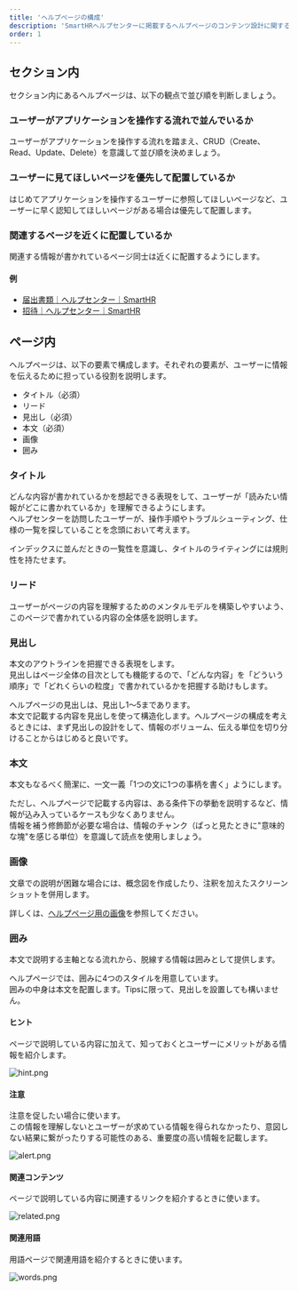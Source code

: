 ```yaml
---
title: 'ヘルプページの構成'
description: 'SmartHRヘルプセンターに掲載するヘルプページのコンテンツ設計に関する考え方をまとめています。'
order: 1
---
```


## セクション内
セクション内にあるヘルプページは、以下の観点で並び順を判断しましょう。

### ユーザーがアプリケーションを操作する流れで並んでいるか
ユーザーがアプリケーションを操作する流れを踏まえ、CRUD（Create、Read、Update、Delete）を意識して並び順を決めましょう。

### ユーザーに見てほしいページを優先して配置しているか
はじめてアプリケーションを操作するユーザーに参照してほしいページなど、ユーザーに早く認知してほしいページがある場合は優先して配置します。

### 関連するページを近くに配置しているか
関連する情報が書かれているページ同士は近くに配置するようにします。

#### 例
- [届出書類｜ヘルプセンター｜SmartHR](https://support.smarthr.jp/ja/help/sections/360008955494/)
- [招待｜ヘルプセンター｜SmartHR](https://support.smarthr.jp/ja/help/sections/8c43d156-b95f-44d7-91d0-47a102062ec0/)

## ページ内
ヘルプページは、以下の要素で構成します。それぞれの要素が、ユーザーに情報を伝えるために担っている役割を説明します。

- タイトル（必須）
- リード
- 見出し（必須）
- 本文（必須）
- 画像
- 囲み

### タイトル
どんな内容が書かれているかを想起できる表現をして、ユーザーが「読みたい情報がどこに書かれているか」を理解できるようにします。  
ヘルプセンターを訪問したユーザーが、操作手順やトラブルシューティング、仕様の一覧を探していることを念頭において考えます。

インデックスに並んだときの一覧性を意識し、タイトルのライティングには規則性を持たせます。

### リード
ユーザーがページの内容を理解するためのメンタルモデルを構築しやすいよう、このページで書かれている内容の全体感を説明します。

### 見出し
本文のアウトラインを把握できる表現をします。  
見出しはページ全体の目次としても機能するので、「どんな内容」を「どういう順序」で「どれくらいの粒度」で書かれているかを把握する助けもします。

ヘルプページの見出しは、見出し1〜5まであります。  
本文で記載する内容を見出しを使って構造化します。ヘルプページの構成を考えるときには、まず見出しの設計をして、情報のボリューム、伝える単位を切り分けることからはじめると良いです。

### 本文
本文もなるべく簡潔に、一文一義「1つの文に1つの事柄を書く」ようにします。

ただし、ヘルプページで記載する内容は、ある条件下の挙動を説明するなど、情報が込み入っているケースも少なくありません。  
情報を補う修飾節が必要な場合は、情報のチャンク（ぱっと見たときに"意味的な塊"を感じる単位）を意識して読点を使用しましょう。

### 画像
文章での説明が困難な場合には、概念図を作成したり、注釈を加えたスクリーンショットを併用します。

詳しくは、[ヘルプページ用の画像](../image/)を参照してください。
 
### 囲み
本文で説明する主軸となる流れから、脱線する情報は囲みとして提供します。

ヘルプページでは、囲みに4つのスタイルを用意しています。  
囲みの中身は本文を配置します。Tipsに限って、見出しを設置しても構いません。

#### ヒント
ページで説明している内容に加えて、知っておくとユーザーにメリットがある情報を紹介します。

![hint.png](../images/hint.png)

#### 注意
注意を促したい場合に使います。  
この情報を理解しないとユーザーが求めている情報を得られなかったり、意図しない結果に繋がったりする可能性のある、重要度の高い情報を記載します。

![alert.png](../images/alert.png)

#### 関連コンテンツ
ページで説明している内容に関連するリンクを紹介するときに使います。  

![related.png](../images/related.png)

#### 関連用語
用語ページで関連用語を紹介するときに使います。

![words.png](../images/words.png)

